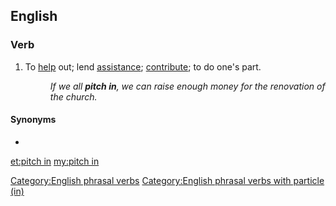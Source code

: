 {{also|pitchin'}}
==English==

===Verb===
{{en-verb|pitches in|pitching in|pitched in}}

# {{lb|en|idiomatic}} To [[help]] out; lend [[assistance]]; [[contribute]]; to do one's part.
#: ''If we all '''pitch in''', we can raise enough money for the renovation of the church.''

====Synonyms====
* {{l|en|chip in}}

[[Category:English phrasal verbs]]
[[Category:English phrasal verbs with particle (in)]]

[[et:pitch in]]
[[my:pitch in]]